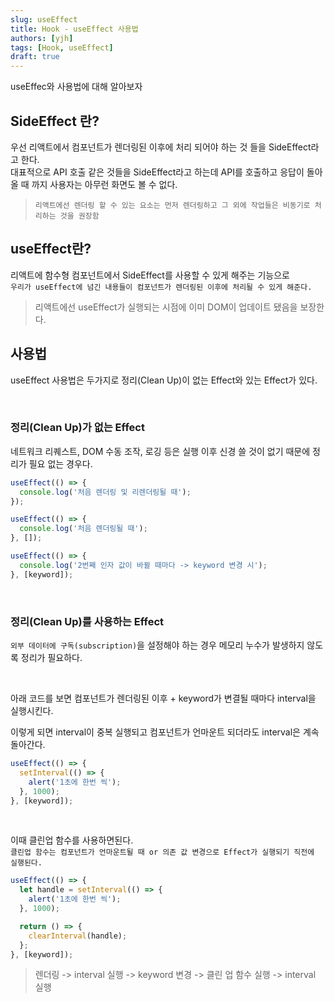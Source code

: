 ```yaml
---
slug: useEffect
title: Hook - useEffect 사용법
authors: [yjh]
tags: [Hook, useEffect]
draft: true
---
```


<div className="preview">useEffec와 사용법에 대해 알아보자</div>

<!--truncate-->

## SideEffect 란?

우선 리액트에서 컴포넌트가 렌더링된 이후에 처리 되어야 하는 것 들을 SideEffect라고 한다.  
대표적으로 API 호출 같은 것들을 SideEffect라고 하는데 API를 호출하고 응답이 돌아올 때 까지 사용자는 아무런 화면도 볼 수 없다.

> `리액트에선 렌더링 할 수 있는 요소는 먼저 렌더링하고 그 외에 작업들은 비동기로 처리하는 것을 권장함`

## useEffect란?

리액트에 함수형 컴포넌트에서 SideEffect를 사용할 수 있게 해주는 기능으로  
`우리가 useEffect에 넘긴 내용들이 컴포넌트가 렌더링된 이후에 처리될 수 있게 해준다.`

> 리액트에선 useEffect가 실행되는 시점에 이미 DOM이 업데이트 됐음을 보장한다.

## 사용법

useEffect 사용법은 두가지로 정리(Clean Up)이 없는 Effect와 있는 Effect가 있다.

<br />

### 정리(Clean Up)가 없는 Effect

네트워크 리퀘스트, DOM 수동 조작, 로깅 등은 실행 이후 신경 쓸 것이 없기 때문에 정리가 필요 없는 경우다.

```js
useEffect(() => {
  console.log('처음 렌더링 및 리렌더링될 때');
});

useEffect(() => {
  console.log('처음 렌더링될 때');
}, []);

useEffect(() => {
  console.log('2번째 인자 값이 바뀔 때마다 -> keyword 변경 시');
}, [keyword]);
```

<br />

### 정리(Clean Up)를 사용하는 Effect

`외부 데이터에 구독(subscription)`을 설정해야 하는 경우 메모리 누수가 발생하지 않도록 정리가 필요하다.

<br />

아래 코드를 보면 컴포넌트가 렌더링된 이후 + keyword가 변결될 때마다 interval을 실행시킨다.

이렇게 되면 interval이 중복 실행되고 컴포넌트가 언마운트 되더라도 interval은 계속
돌아간다.

```js
useEffect(() => {
  setInterval(() => {
    alert('1초에 한번 씩');
  }, 1000);
}, [keyword]);
```

<br />

이때 클린업 함수를 사용하면된다.  
`클린업 함수는 컴포넌트가 언마운트될 때 or 의존 값 변경으로 Effect가 실행되기 직전에 실행된다.`

```js
useEffect(() => {
  let handle = setInterval(() => {
    alert('1초에 한번 씩');
  }, 1000);

  return () => {
    clearInterval(handle);
  };
}, [keyword]);
```

> 렌더링 -> interval 실행 -> keyword 변경 -> 클린 업 함수 실행 -> interval 실행
